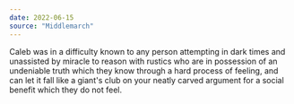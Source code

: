 ```yaml
---
date: 2022-06-15
source: "Middlemarch"
---
```


Caleb was in a difficulty known to any person attempting in dark times and unassisted by miracle to reason with rustics who are in possession of an undeniable truth which they know through a hard process of feeling, and can let it fall like a giant's club on your neatly carved argument for a social benefit which they do not feel.
